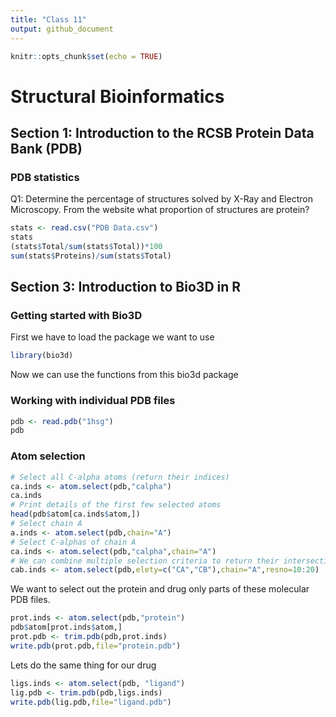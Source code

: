 ```yaml
---
title: "Class 11"
output: github_document
---
```


```r
knitr::opts_chunk$set(echo = TRUE)
```

# Structural Bioinformatics

## Section 1: Introduction to the RCSB Protein Data Bank (PDB)

### PDB statistics

Q1: Determine the percentage of structures solved by X-Ray and Electron Microscopy. From
the website what proportion of structures are protein?

```r
stats <- read.csv("PDB Data.csv")
stats
(stats$Total/sum(stats$Total))*100
sum(stats$Proteins)/sum(stats$Total)
```

## Section 3: Introduction to Bio3D in R

### Getting started with Bio3D

First we have to load the package we want to use

```r
library(bio3d)
```

Now we can use the functions from this bio3d package

### Working with individual PDB files

```r
pdb <- read.pdb("1hsg")
pdb
```

### Atom selection

```r
# Select all C-alpha atoms (return their indices)
ca.inds <- atom.select(pdb,"calpha")
ca.inds
# Print details of the first few selected atoms
head(pdb$atom[ca.inds$atom,])
# Select chain A
a.inds <- atom.select(pdb,chain="A")
# Select C-alphas of chain A
ca.inds <- atom.select(pdb,"calpha",chain="A")
# We can combine multiple selection criteria to return their intersection
cab.inds <- atom.select(pdb,elety=c("CA","CB"),chain="A",resno=10:20)
```

We want to select out the protein and drug only parts of these molecular PDB files. 

```r
prot.inds <- atom.select(pdb,"protein")
pdb$atom[prot.inds$atom,]
prot.pdb <- trim.pdb(pdb,prot.inds)
write.pdb(prot.pdb,file="protein.pdb")
```

Lets do the same thing for our drug

```r
ligs.inds <- atom.select(pdb, "ligand")
lig.pdb <- trim.pdb(pdb,ligs.inds)
write.pdb(lig.pdb,file="ligand.pdb")
```